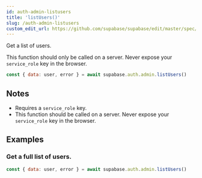 ```yaml
---
id: auth-admin-listusers
title: 'listUsers()'
slug: /auth-admin-listusers
custom_edit_url: https://github.com/supabase/supabase/edit/master/spec/supabase_js_v2_legacy.yml
---
```



Get a list of users.

This function should only be called on a server. Never expose your `service_role` key in the browser.

```js
const { data: user, error } = await supabase.auth.admin.listUsers()
```

## Notes

- Requires a `service_role` key.
- This function should be called on a server. Never expose your `service_role` key in the browser.

## Examples

### Get a full list of users.

```js
const { data: user, error } = await supabase.auth.admin.listUsers()
```

